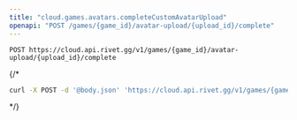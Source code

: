 ```yaml
---
title: "cloud.games.avatars.completeCustomAvatarUpload"
openapi: "POST /games/{game_id}/avatar-upload/{upload_id}/complete"
---
```


```
POST https://cloud.api.rivet.gg/v1/games/{game_id}/avatar-upload/{upload_id}/complete
```


{/*<RequestExample>
```bash curl
curl -X POST -d '@body.json' 'https://cloud.api.rivet.gg/v1/games/{game_id}/avatar-upload/{upload_id}/complete'
```
</RequestExample>*/}
